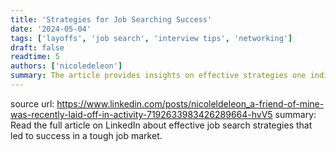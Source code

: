 ```yaml
---
title: 'Strategies for Job Searching Success'
date: '2024-05-04'
tags: ['layoffs', 'job search', 'interview tips', 'networking']
draft: false
readtime: 5
authors: ['nicoledeleon']
summary: The article provides insights on effective strategies one individual utilized to secure a job in just two months, despite the challenging job market. It emphasizes the importance of a strategic approach to job applications, thorough preparation for interviews, and proactive follow-ups.
---
```


source url: https://www.linkedin.com/posts/nicoleldeleon_a-friend-of-mine-was-recently-laid-off-in-activity-7192633983426289664-hvV5
summary: Read the full article on LinkedIn about effective job search strategies that led to success in a tough job market.
